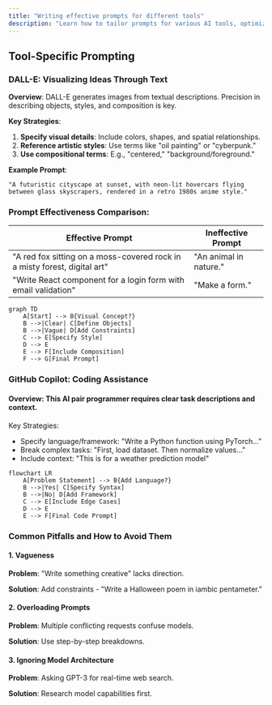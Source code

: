 ```yaml
---
title: "Writing effective prompts for different tools"
description: "Learn how to tailor prompts for various AI tools, optimizing language and structure to align with specific model requirements."
---
```


## Tool-Specific Prompting

### DALL-E: Visualizing Ideas Through Text
**Overview**: DALL-E generates images from textual descriptions. Precision in describing objects, styles, and composition is key.

**Key Strategies**:
1. **Specify visual details**: Include colors, shapes, and spatial relationships.
2. **Reference artistic styles**: Use terms like "oil painting" or "cyberpunk."
3. **Use compositional terms**: E.g., "centered," "background/foreground."

**Example Prompt**:
```plaintext
"A futuristic cityscape at sunset, with neon-lit hovercars flying between glass skyscrapers, rendered in a retro 1980s anime style."
```

### Prompt Effectiveness Comparison:
| Effective Prompt | Ineffective Prompt |
|-------------|------------------|
| "A red fox sitting on a moss-covered rock in a misty forest, digital art" | "An animal in nature." |
| "Write React component for a login form with email validation" | "Make a form." |

```mermaid
graph TD
    A[Start] --> B{Visual Concept?}
    B -->|Clear| C[Define Objects]
    B -->|Vague| D[Add Constraints]
    C --> E[Specify Style]
    D --> E
    E --> F[Include Composition]
    F --> G[Final Prompt]
```

### GitHub Copilot: Coding Assistance

#### Overview: This AI pair programmer requires clear task descriptions and context.

Key Strategies:

- Specify language/framework: "Write a Python function using PyTorch..."
- Break complex tasks: "First, load dataset. Then normalize values..."
- Include context: "This is for a weather prediction model"


```mermaid
flowchart LR
    A[Problem Statement] --> B{Add Language?}
    B -->|Yes| C[Specify Syntax]
    B -->|No| D[Add Framework]
    C --> E[Include Edge Cases]
    D --> E
    E --> F[Final Code Prompt]
```

### Common Pitfalls and How to Avoid Them

#### 1. Vagueness

**Problem**: "Write something creative" lacks direction.

**Solution**: Add constraints - "Write a Halloween poem in iambic pentameter."

#### 2. Overloading Prompts

**Problem**: Multiple conflicting requests confuse models.

**Solution**: Use step-by-step breakdowns.

#### 3. Ignoring Model Architecture

**Problem**: Asking GPT-3 for real-time web search.

**Solution**:  Research model capabilities first.